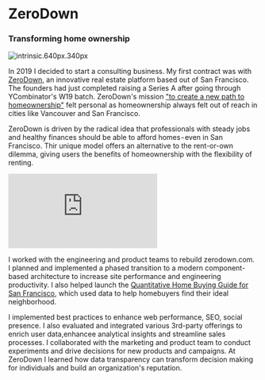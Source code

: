# ZeroDown

### Transforming home ownership

<div className='w-full flex justify-center items-center'>

![intrinsic.640px.340px](/images/resume/zerodown.jpg)

</div>

In 2019 I decided to start a consulting business. My first contract was with
[ZeroDown](https://zerodown.com), an innovative real estate platform based out
of San Francisco. The founders had just completed raising a Series A after going
through YCombinator's W19 batch. ZeroDown's mission
["to create a new path to homeownership"](https://techcrunch.com/2019/06/11/zero-down/)
felt personal as homeownership always felt out of reach in cities like Vancouver
and San Francisco.

ZeroDown is driven by the radical idea that professionals with steady jobs and
healthy finances should be able to afford homes - even in San Francisco. Thir
unique model offers an alternative to the rent-or-own dilemma, giving users the
benefits of homeownership with the flexibility of renting.

<iframe
  className="w-full h-64 lg:h-96"
  width={"100%"}
  src="https://www.youtube.com/embed/qNQk29B_oEo"
  frameBorder="0"
  allow="accelerometer; autoplay; clipboard-write; encrypted-media; gyroscope; picture-in-picture"
  allowFullScreen
></iframe>

I worked with the engineering and product teams to rebuild zerodown.com. I
planned and implemented a phased transition to a modern component-based
architecture to increase site performance and engineering productivity. I also
helped launch the
[Quantitative Home Buying Guide for San Francisco](https://www.producthunt.com/posts/quantitative-home-buying-guide-bay-area),
which used data to help homebuyers find their ideal neighborhood.

I implemented best practices to enhance web performance, SEO, social presence. I
also evaluated and integrated various 3rd-party offerings to enrich user
data,enhancee analytical insights and streamline sales processes. I collaborated
with the marketing and product team to conduct experiments and drive decisions
for new products and campaigns. At ZeroDown I learned how data transparency can
transform decision making for individuals and build an organization's
reputation.
